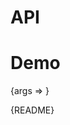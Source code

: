 
<Meta title="Packages/KeyboardFocus" component={KeyboardFocusContainer} />

# API

<ArgsTable />

# Demo

<Canvas>
  <Story
    name="KeyboardFocus"
    args={{ as: 'hook' }}
    argTypes={{
      as: { options: ['container', 'hook'], control: 'radio', table: { category: 'Story' } }
    }}
  >
    {args => <KeyboardFocusStory {...args} />}
  </Story>
</Canvas>

<Markdown>{README}</Markdown>
